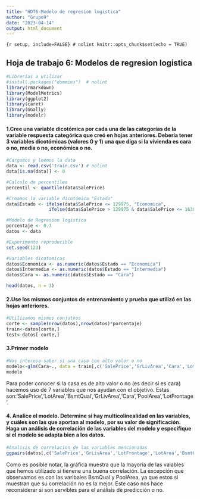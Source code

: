 ```yaml
---
title: "HDT6-Modelo de regresion logistica"
author: "Grupo9"
date: "2023-04-14"
output: html_document
---
```



```{r setup, include=FALSE} # nolint
knitr::opts_chunk$set(echo = TRUE)
```

## Hoja de trabajo 6: Modelos de regresion logistica

```r
#Librerías a utilizar
#install.packages("dummies")  # nolint
library(rmarkdown)
library(ModelMetrics)
library(ggplot2)
library(caret)
library(GGally)
library(modelr)
```


#### 1.Cree una variable dicotómica por cada una de las categorías de la variable respuesta categórica que creó en hojas anteriores. Debería tener 3 variables dicotómicas (valores 0 y 1) una que diga si la vivienda es cara o no, media o no, económica o no.
```r
#Cargamos y leemos la data
data <- read.csv('train.csv') # nolint
data[is.na(data)] <- 0

#Calculo de percentiles
percentil <- quantile(data$SalePrice)

#Creamos la variable dicotómica "Estado"
data$Estado <- ifelse(data$SalePrice <= 129975, "Economica",
                ifelse(data$SalePrice > 129975 & data$SalePrice <= 163000, "Intermedia", "Cara")) # nolint

#Modelo de Regresion logistica
porcentaje <- 0.7
datos <- data

#Experimento reproducible
set.seed(123)

#Variables dicotomicas
datos$Economica <- as.numeric(datos$Estado == "Economica")
datos$Intermedia <- as.numeric(datos$Estado == "Intermedia")
datos$Cara <- as.numeric(datos$Estado == "Cara")

head(datos, n = 3)
```

#### 2.Use los mismos conjuntos de entrenamiento y prueba que utilizó en las hojas anteriores.
```r
#Utilizamos mismos conjutnos
corte <- sample(nrow(datos),nrow(datos)*porcentaje)
train<-datos[corte,]
test<-datos[-corte,]
```

#### 3.Primer modelo

```r
#Nos interesa saber si una casa con alto valor o no 
modelo<-glm(Cara~., data = train[,c('SalePrice','GrLivArea','Cara','LotFrontage','LotArea','BsmtQual','PoolArea')],family = binomial(), maxit=100)
modelo
```
Para poder conocer si la casa es de alto valor o no (es decir si es cara) hacemos uso de 7 variables que nos ayudan con el objetivo. Estas son:'SalePrice','LotArea','BsmtQual','GrLivArea','Cara','PoolArea','LotFrontage'.

#### 4. Analice el modelo. Determine si hay multicolinealidad en las variables, y cuáles son las que aportan al modelo, por su valor de significación. Haga un análisis de correlación de las variables del modelo y especifique si el modelo se adapta bien a los datos. 
```r
#Analisis de correlacion de las variables mencionadas
ggpairs(datos[,c('SalePrice','GrLivArea','LotFrontage','LotArea','BsmtQual','PoolArea')])
```
Como es posible notar, la gráfica muestra que la mayoria de las vaiables que hemos utilizado si tienene una buena correlación. La excepción que observamos es con las varibales BsmQual y PoolArea, ya que estos si muestran que su correlación no es la mejor. Este caso nos hace reconsiderar si son servibles para el análisis de predicción o no. 
